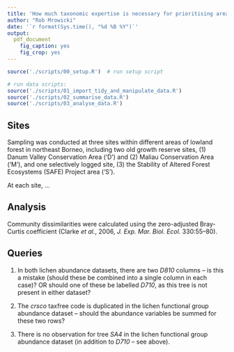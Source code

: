 ```yaml
---
title: 'How much taxonomic expertise is necessary for prioritising areas of lowland rainforest sites as habitats for lichens in northeast-Borneo?'
author: "Rob Mrowicki"
date: '`r format(Sys.time(), "%d %B %Y")`'
output:
  pdf_document
    fig_caption: yes
    fig_crop: yes
---
```


```r
source('./scripts/00_setup.R')  # run setup script
```

```r
# run data scripts:
source('./scripts/01_import_tidy_and_manipulate_data.R')
source('./scripts/02_summarise_data.R')
source('./scripts/03_analyse_data.R')
```

## Sites

Sampling was conducted at three sites within different areas of lowland forest in northeast Borneo, including two old growth reserve sites, (1) Danum Valley Conservation Area ('D') and (2) Maliau Conservation Area ('M'), and one selectively logged site, (3) the Stability of Altered Forest Ecosystems (SAFE) Project area ('S').

At each site, ...

## Analysis

Community dissimilarities were calculated using the zero-adjusted Bray-Curtis coefficient (Clarke _et al._, 2006, _J. Exp. Mar. Biol. Ecol._ 330:55--80).

## Queries

1. In both lichen abundance datasets, there are two _D810_ columns -- is this a mistake (should these be combined into a single column in each case)? OR should one of these be labelled _D710_, as this tree is not present in either dataset?

1. The _crsco_ taxfree code is duplicated in the lichen functional group abundance dataset -- should the abundance variables be summed for these two rows?

1. There is no observation for tree _SA4_ in the lichen functional group abundance dataset (in addition to _D710_ -- see above).
